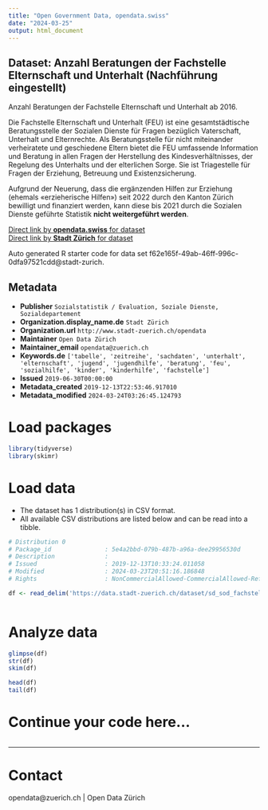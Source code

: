 ```yaml
---
title: "Open Government Data, opendata.swiss"
date: "2024-03-25"
output: html_document
---
```


## Dataset: Anzahl Beratungen der Fachstelle Elternschaft und Unterhalt (Nachführung eingestellt)

Anzahl Beratungen der Fachstelle Elternschaft und Unterhalt ab 2016.

Die Fachstelle Elternschaft und Unterhalt (FEU) ist eine gesamtstädtische Beratungsstelle der Sozialen Dienste für Fragen bezüglich Vaterschaft, Unterhalt und Elternrechte.
Als Beratungsstelle für nicht miteinander verheiratete und geschiedene Eltern bietet die FEU umfassende Information und Beratung in allen Fragen der Herstellung des Kindesverhältnisses, der Regelung des Unterhalts und der elterlichen Sorge. Sie ist Triagestelle für Fragen der Erziehung, Betreuung und Existenzsicherung.

Aufgrund der Neuerung, dass die ergänzenden Hilfen zur Erziehung (ehemals «erzieherische Hilfen») seit 2022 durch den Kanton Zürich bewilligt und finanziert werden, kann diese bis 2021 durch die Sozialen Dienste geführte Statistik **nicht weitergeführt werden**.


[Direct link by **opendata.swiss** for dataset](https://opendata.swiss/de/dataset/anzahl-beratungen-der-fachstelle-elternschaft-und-unterhalt)<br>
[Direct link by **Stadt Zürich** for dataset](https://data.stadt-zuerich.ch/dataset/sd_sod_fachstelle_elternschaft_unterhalt)

Auto generated R starter code for data set f62e165f-49ab-46ff-996c-0dfa97521cdd@stadt-zurich.

## Metadata

- **Publisher** `Sozialstatistik / Evaluation, Soziale Dienste, Sozialdepartement`
- **Organization.display_name.de** `Stadt Zürich`
- **Organization.url** `http://www.stadt-zuerich.ch/opendata`
- **Maintainer** `Open Data Zürich`
- **Maintainer_email** `opendata@zuerich.ch`
- **Keywords.de** `['tabelle', 'zeitreihe', 'sachdaten', 'unterhalt', 'elternschaft', 'jugend', 'jugendhilfe', 'beratung', 'feu', 'sozialhilfe', 'kinder', 'kinderhilfe', 'fachstelle']`
- **Issued** `2019-06-30T00:00:00`
- **Metadata_created** `2019-12-13T22:53:46.917010`
- **Metadata_modified** `2024-03-24T03:26:45.124793`


# Load packages

```r

library(tidyverse)
library(skimr)

```

# Load data

-   The dataset has 1 distribution(s) in CSV format.
-   All available CSV distributions are listed below and can be read into a tibble.

```r

# Distribution 0
# Package_id               : 5e4a2bbd-079b-487b-a96a-dee29956530d
# Description              : 
# Issued                   : 2019-12-13T10:33:24.011058
# Modified                 : 2024-03-23T20:51:16.186848
# Rights                   : NonCommercialAllowed-CommercialAllowed-ReferenceNotRequired

df <- read_delim('https://data.stadt-zuerich.ch/dataset/sd_sod_fachstelle_elternschaft_unterhalt/download/sd_sod_fachstelle_elternschaft_unterhalt.csv')



```

# Analyze data

```r

glimpse(df)
str(df)
skim(df)

head(df)
tail(df)

```

# Continue your code here...

```r

```

------------------------------------------------------------------------

# Contact

opendata@zuerich.ch | Open Data Zürich
